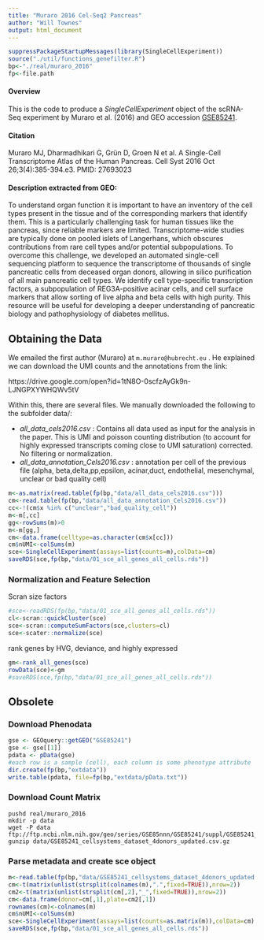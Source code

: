 ```yaml
---
title: "Muraro 2016 Cel-Seq2 Pancreas"
author: "Will Townes"
output: html_document
---
```


```r
suppressPackageStartupMessages(library(SingleCellExperiment))
source("./util/functions_genefilter.R")
bp<-"./real/muraro_2016"
fp<-file.path
```

#### Overview 
This is the code to produce a *SingleCellExperiment* object of the scRNA-Seq experiment by Muraro et al. (2016) and GEO accession [GSE85241](https://www.ncbi.nlm.nih.gov/geo/query/acc.cgi?acc=GSE85241). 

#### Citation 
Muraro MJ, Dharmadhikari G, Grün D, Groen N et al. A Single-Cell Transcriptome Atlas of the Human Pancreas. Cell Syst 2016 Oct 26;3(4):385-394.e3. PMID: 27693023

#### Description extracted from GEO: 
To understand organ function it is important to have an inventory of the cell types present in the tissue and of the corresponding markers that identify them. This is a particularly challenging task for human tissues like the pancreas, since reliable markers are limited. Transcriptome-wide studies are typically done on pooled islets of Langerhans, which obscures contributions from rare cell types and/or potential subpopulations. To overcome this challenge, we developed an automated single-cell sequencing platform to sequence the transcriptome of thousands of single pancreatic cells from deceased organ donors, allowing in silico purification of all main pancreatic cell types. We identify cell type-specific transcription factors, a subpopulation of REG3A-positive acinar cells, and cell surface markers that allow sorting of live alpha and beta cells with high purity. This resource will be useful for developing a deeper understanding of pancreatic biology and pathophysiology of diabetes mellitus.

## Obtaining the Data

We emailed the first author (Muraro) at `m.muraro@hubrecht.eu` . He explained we can download the UMI counts and the annotations from the link:

https://drive.google.com/open?id=1tN8O-0scfzAyGk9n-LJNGPXYWHQWv5tV

Within this, there are several files. We manually downloaded the following to the subfolder data/:

* *all_data_cels2016.csv* : Contains all data used as input for the analysis in the paper. This is UMI and poisson counting distribution (to account for highly expressed transcripts coming close to UMI saturation) corrected. No filtering or normalization.
* *all_data_annotation_Cels2016.csv* : annotation per cell of the previous file (alpha, beta,delta,pp,epsilon, acinar,duct, endothelial, mesenchymal, unclear or bad quality cell)

```r
m<-as.matrix(read.table(fp(bp,"data/all_data_cels2016.csv")))
cm<-read.table(fp(bp,"data/all_data_annotation_Cels2016.csv"))
cc<-!(cm$x %in% c("unclear","bad_quality_cell"))
m<-m[,cc]
gg<-rowSums(m)>0
m<-m[gg,]
cm<-data.frame(celltype=as.character(cm$x[cc]))
cm$nUMI<-colSums(m)
sce<-SingleCellExperiment(assays=list(counts=m),colData=cm)
saveRDS(sce,fp(bp,"data/01_sce_all_genes_all_cells.rds"))
```

### Normalization and Feature Selection

Scran size factors

```r
#sce<-readRDS(fp(bp,"data/01_sce_all_genes_all_cells.rds"))
cl<-scran::quickCluster(sce)
sce<-scran::computeSumFactors(sce,clusters=cl)
sce<-scater::normalize(sce)
```

rank genes by HVG, deviance, and highly expressed

```r
gm<-rank_all_genes(sce)
rowData(sce)<-gm
#saveRDS(sce,fp(bp,"data/01_sce_all_genes_all_cells.rds"))
```

## Obsolete

### Download Phenodata

```r
gse <- GEOquery::getGEO("GSE85241")
gse <- gse[[1]]
pdata <- pData(gse)
#each row is a sample (cell), each column is some phenotype attribute
dir.create(fp(bp,"extdata"))
write.table(pdata, file=fp(bp,"extdata/pData.txt"))
```

### Download Count Matrix

```
pushd real/muraro_2016
mkdir -p data
wget -P data ftp://ftp.ncbi.nlm.nih.gov/geo/series/GSE85nnn/GSE85241/suppl/GSE85241_cellsystems_dataset_4donors_updated.csv.gz
gunzip data/GSE85241_cellsystems_dataset_4donors_updated.csv.gz
```

### Parse metadata and create sce object

```r
m<-read.table(fp(bp,"data/GSE85241_cellsystems_dataset_4donors_updated.csv"),header=TRUE)
cm<-t(matrix(unlist(strsplit(colnames(m),".",fixed=TRUE)),nrow=2))
cm2<-t(matrix(unlist(strsplit(cm[,2],"_",fixed=TRUE)),nrow=2))
cm<-data.frame(donor=cm[,1],plate=cm2[,1])
rownames(cm)<-colnames(m)
cm$nUMI<-colSums(m)
sce<-SingleCellExperiment(assays=list(counts=as.matrix(m)),colData=cm)
saveRDS(sce,fp(bp,"data/01_sce_all_genes_all_cells.rds"))
```
